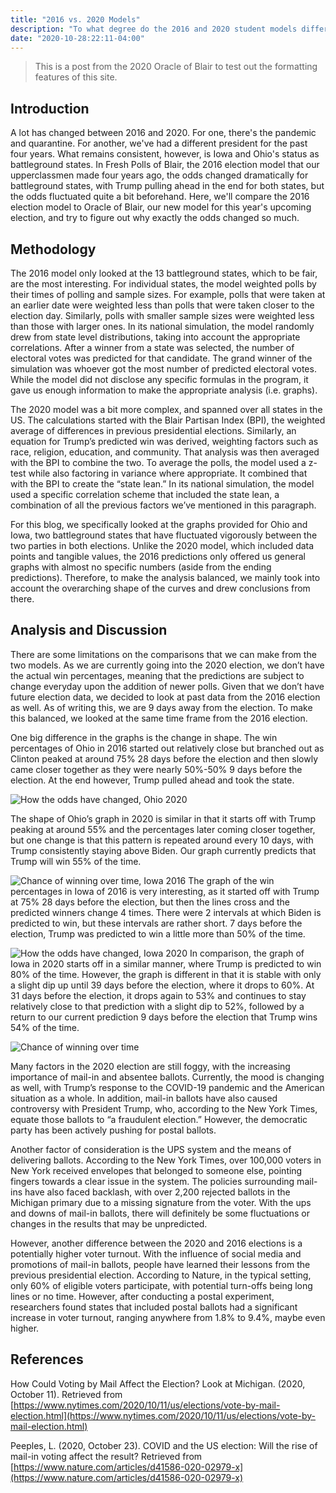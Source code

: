 ```yaml
---
title: "2016 vs. 2020 Models"
description: "To what degree do the 2016 and 2020 student models differ in battleground states?"
date: "2020-10-28:22:11-04:00"
---
```


> This is a post from the 2020 Oracle of Blair to test out the formatting features of this site.

## Introduction
A lot has changed between 2016 and 2020. For one, there's the pandemic and quarantine. For another, we've had a different president for the past four years. What remains consistent, however, is Iowa and Ohio's status as battleground states. In Fresh Polls of Blair, the 2016 election model that our upperclassmen made four years ago, the odds changed dramatically for battleground states, with Trump pulling ahead in the end for both states, but the odds fluctuated quite a bit beforehand. Here, we'll compare the 2016 election model to Oracle of Blair, our new model for this year's upcoming election, and try to figure out why exactly the odds changed so much.

## Methodology
The 2016 model only looked at the 13 battleground states, which to be fair, are the most interesting. For individual states, the model weighted polls by their times of polling and sample sizes. For example, polls that were taken at an earlier date were weighted less than polls that were taken closer to the election day. Similarly, polls with smaller sample sizes were weighted less than those with larger ones. In its national simulation, the model randomly drew from state level distributions, taking into account the appropriate correlations. After a winner from a state was selected, the number of electoral votes was predicted for that candidate. The grand winner of the simulation was whoever got the most number of predicted electoral votes. While the model did not disclose any specific formulas in the program, it gave us enough information to make the appropriate analysis (i.e. graphs).

The 2020 model was a bit more complex, and spanned over all states in the US. The calculations started with the Blair Partisan Index (BPI), the weighted average of differences in previous presidential elections. Similarly, an equation for Trump’s predicted win was derived, weighting factors such as race, religion, education, and community. That analysis was then averaged with the BPI to combine the two. To average the polls, the model used a z-test while also factoring in variance where appropriate. It combined that with the BPI to create the “state lean.” In its national simulation, the model used a specific correlation scheme that included the state lean, a combination of all the previous factors we’ve mentioned in this paragraph.

For this blog, we specifically looked at the graphs provided for Ohio and Iowa, two battleground states that have fluctuated vigorously between the two parties in both elections. Unlike the 2020 model, which included data points and tangible values, the 2016 predictions only offered us general graphs with almost no specific numbers (aside from the ending predictions). Therefore, to make the analysis balanced, we mainly took into account the overarching shape of the curves and drew conclusions from there.

## Analysis and Discussion
There are some limitations on the comparisons that we can make from the two models. As we are currently going into the 2020 election, we don’t have the actual win percentages, meaning that the predictions are subject to change everyday upon the addition of newer polls. Given that we don’t have future election data, we decided to look at past data from the 2016 election as well. As of writing this, we are 9 days away from the election. To make this balanced, we looked at the same time frame from the 2016 election.

One big difference in the graphs is the change in shape. The win percentages of Ohio in 2016 started out relatively close but branched out as Clinton peaked at around 75% 28 days before the election and then slowly came closer together as they were nearly 50%-50% 9 days before the election. At the end however, Trump pulled ahead and took the state.

![How the odds have changed, Ohio 2020](https://polistat.mbhs.edu/media/editor/iowa_2016_20201028215801387929.png)

The shape of Ohio’s graph in 2020 is similar in that it starts off with Trump peaking at around 55% and the percentages later coming closer together, but one change is that this pattern is repeated around every 10 days, with Trump consistently staying above Biden. Our graph currently predicts that Trump will win 55% of the time.

![Chance of winning over time, Iowa 2016](https://polistat.mbhs.edu/media/editor/uwu_20201028221604222283.png)
The graph of the win percentages in Iowa of 2016 is very interesting, as it started off with Trump at 75% 28 days before the election, but then the lines cross and the predicted winners change 4 times. There were 2 intervals at which Biden is predicted to win, but these intervals are rather short. 7 days before the election, Trump was predicted to win a little more than 50% of the time.

![How the odds have changed, Iowa 2020](https://polistat.mbhs.edu/media/editor/ohio_2016_20201028220506905008.png)
In comparison, the graph of Iowa in 2020 starts off in a similar manner, where Trump is predicted to win 80% of the time. However, the graph is different in that it is stable with only a slight dip up until 39 days before the election, where it drops to 60%. At 31 days before the election, it drops again to 53% and continues to stay relatively close to that prediction with a slight dip to 52%, followed by a return to our current prediction 9 days before the election that Trump wins 54% of the time.

![Chance of winning over time](https://polistat.mbhs.edu/media/editor/ohio_2020_20201028220709250825.jpg)

Many factors in the 2020 election are still foggy, with the increasing importance of mail-in and absentee ballots. Currently, the mood is changing as well, with Trump’s response to the COVID-19 pandemic and the American situation as a whole. In addition, mail-in ballots have also caused controversy with President Trump, who, according to the New York Times, equate those ballots to “a fraudulent election.” However, the democratic party has been actively pushing for postal ballots.

Another factor of consideration is the UPS system and the means of delivering ballots. According to the New York Times, over 100,000 voters in New York received envelopes that belonged to someone else, pointing fingers towards a clear issue in the system. The policies surrounding mail-ins have also faced backlash, with over 2,200 rejected ballots in the Michigan primary due to a missing signature from the voter. With the ups and downs of mail-in ballots, there will definitely be some fluctuations or changes in the results that may be unpredicted.

However, another difference between the 2020 and 2016 elections is a potentially higher voter turnout. With the influence of social media and promotions of mail-in ballots, people have learned their lessons from the previous presidential election. According to Nature, in the typical setting, only 60% of eligible voters participate, with potential turn-offs being long lines or no time. However, after conducting a postal experiment, researchers found states that included postal ballots had a significant increase in voter turnout, ranging anywhere from 1.8% to 9.4%, maybe even higher.

## References
How Could Voting by Mail Affect the Election? Look at Michigan. (2020, October 11). Retrieved from [https://www.nytimes.com/2020/10/11/us/elections/vote-by-mail-election.html](https://www.nytimes.com/2020/10/11/us/elections/vote-by-mail-election.html)

Peeples, L. (2020, October 23). COVID and the US election: Will the rise of mail-in voting affect the result? Retrieved from [https://www.nature.com/articles/d41586-020-02979-x](https://www.nature.com/articles/d41586-020-02979-x)
